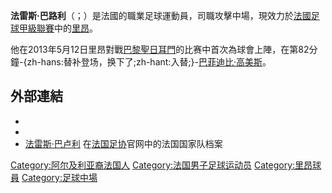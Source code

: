 {{noteTA
|G1=Football
|G2=UEFA
|G3=法甲
|1=zh-hans:巴卢利;zh-hant:巴路利;
}}
{{Infobox football biography
|name                = 法雷斯·巴路利<br>''Farès Bahlouli''
|image               =
|caption             =
|fullname            = 法雷斯·巴卢利<br>''Farès Bahlouli''
|birth_date          = {{Birth date and age|1995|4|8|df=yes}}
|birth_place         = {{FRA}}[[里昂|里昂]]
|height              = {{convert|1.81|m|abbr=on}}
|position            = [[攻擊中場|攻擊中場]]
|currentclub         = [[奧林匹克里昂|里昂]]
|clubnumber          = 29
|youthyears1         = 2004–2013
|youthclubs1         = [[奧林匹克里昂|里昂]]
|years1              = 2012–
|clubs1              = [[奧林匹克里昂|里昂B隊]]
|caps1               = 38
|goals1              = 6
|years2              = 2013–
|clubs2              = [[奧林匹克里昂|里昂]]
|caps2               = 9
|goals2              = 0
|nationalyears1      = 2011
|nationalteam1       = [[法國16歲以下國家足球隊|法国U-16]]
|nationalcaps1       = 2
|nationalgoals1      = 0
|nationalyears2      = 2012–2013
|nationalteam2       = [[法國18歲以下國家足球隊|法国U-18]]
|nationalcaps2       = 5
|nationalgoals2      = 2
|nationalyears3      = 2013–
|nationalteam3       = [[法國21歲以下國家足球隊|法国U-21]]
|nationalcaps3       = 2
|nationalgoals3      = 0
|medaltemplates      =
|club-update         = 2015年5月22日
|nationalteam-update = 2013年9月13日
}}
'''法雷斯·巴路利'''（{{lang-fr|Farès Bahlouli}}；{{bd|1995年|4月8日|catIdx=B}}）是法國的職業足球運動員，司職攻擊中場，現效力於[[法國足球甲級聯賽|法國足球甲級聯賽]]中的[[奧林匹克里昂|里昂]]。

他在2013年5月12日里昂對戰[[巴黎聖日耳門足球會|巴黎聖日耳門]]的比赛中首次為球會上陣，在第82分鐘-{zh-hans:替补登场，换下了;zh-hant:入替;}-[[巴费蒂姆比·戈米|巴菲迪比·高美斯]]。

== 外部連結 ==
* {{lfpfr2|id=bahlouli-fares|name=法雷斯·巴卢利}}
* {{leqstat|id=47984}}
* [http://www.fff.fr/equipes-de-france/tous-les-joueurs/fiche-joueur/2543013852-fares-bahlouli 法雷斯·巴卢利] {{Wayback|url=http://www.fff.fr/equipes-de-france/tous-les-joueurs/fiche-joueur/2543013852-fares-bahlouli |date=20170825020356 }}在[[法国足球协会|法国足协]]官网中的法国国家队档案

{{DEFAULTSORT:Bahlouli, Farès}}
[[Category:阿尔及利亚裔法国人|Category:阿尔及利亚裔法国人]]
[[Category:法国男子足球运动员|Category:法国男子足球运动员]]
[[Category:里昂球員|Category:里昂球員]]
[[Category:足球中場|Category:足球中場]]